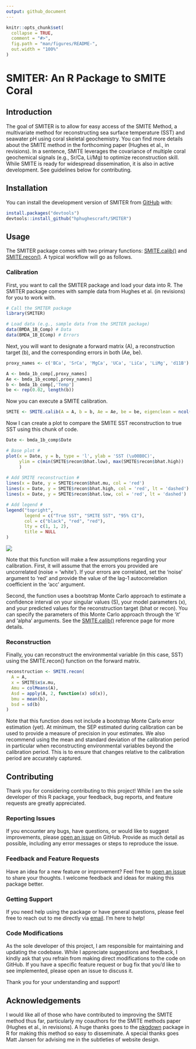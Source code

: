 ---
output: github_document
---

<!-- README.md is generated from README.Rmd. Please edit that file -->

```{r, include = FALSE}
knitr::opts_chunk$set(
  collapse = TRUE,
  comment = "#>",
  fig.path = "man/figures/README-",
  out.width = "100%"
)
```

# SMITER: An R Package to SMITE Coral

<!-- badges: start -->

<!-- badges: end -->

## Introduction

The goal of SMITER is to allow for easy access of the SMITE Method, a multivariate method for reconstructing sea surface temperature (SST) and seawater pH using coral skeletal geochemistry. You can find more details about the SMITE method in the forthcoming paper (Hughes et al., in revisions). In a sentence, SMITE leverages the covariance of multiple coral geochemical signals (e.g., Sr/Ca, Li/Mg) to optimize reconstruction skill. While SMITE is ready for widespread dissemination, it is also in active development. See guidelines below for contributing.

## Installation

You can install the development version of SMITER from [GitHub](https://github.com/) with:

``` r
install.packages("devtools")
devtools::install_github("hphughescraft/SMITER")
```

## Usage

The SMITER package comes with two primary functions: [SMITE.calib()](https://hphughescraft.github.io/SMITER/reference/SMITE.calib.html) and [SMITE.recon()](https://hphughescraft.github.io/SMITER/reference/SMITE.recon.html). A typical workflow will go as follows.

### Calibration 

First, you want to call the SMITER package and load your data into R. The SMITER package comes with sample data from Hughes et al. (in revisions) for you to work with.

``` r
# Call the SMITER package
library(SMITER) 

# Load data (e.g., sample data from the SMITER package)
data(BMDA_1B_Comp) # Data
data(BMDA_1B_EComp) # Errors
```

Next, you will want to designate a forward matrix (A), a reconstruction target (b), and the corresponding errors in both (Ae, be).

``` r
proxy_names <- c('BCa', 'SrCa', 'MgCa', 'UCa', 'LiCa', 'LiMg', 'd11B')

A <- bmda_1b_comp[,proxy_names]
Ae <- bmda_1b_ecomp[,proxy_names]
b <- bmda_1b_comp[,'Temp']
be <- rep(0.02, length(b))
```

Now you can execute a SMITE calibration.

``` r
SMITE <- SMITE.calib(A = A, b = b, Ae = Ae, be = be, eigenclean = ncol(A))
```

Now I can create a plot to compare the SMITE SST reconstruction to true SST using this chunk of code. 

```r
Date <- bmda_1b_comp$Date

# Base plot #
plot(x = Date, y = b, type = 'l', ylab = 'SST (\u00B0C)', 
     ylim = c(min(SMITE$recon$bhat.low), max(SMITE$recon$bhat.high))
     )
     
# Add SMITE reconstruction # 
lines(x = Date, y = SMITE$recon$bhat.mu, col = 'red')
lines(x = Date, y = SMITE$recon$bhat.high, col = 'red', lt = 'dashed')
lines(x = Date, y = SMITE$recon$bhat.low, col = 'red', lt = 'dashed')

# Add legend #
legend("topright", 
       legend = c("True SST", "SMITE SST", "95% CI"), 
       col = c("black", "red", "red"),
       lty = c(1, 1, 2),
       title = NULL
)
```

![](man/figures/README-SMITE_SampleRecon.png)

Note that this function will make a few assumptions regarding your calibration. First, it will assume that the errors you provided are uncorrelated (noise = 'white'). If your errors are correlated, set the 'noise' argument to 'red' and provide the value of the lag-1 autocorrelation coefficient in the 'acc' argument.

Second, the function uses a bootstrap Monte Carlo approach to estimate a confidence interval on your singular values (S), your model parameters (x), and your predicted values for the reconstruction target (bhat or recon). You can specify the parameters of this Monte Carlo approach through the 'it' and 'alpha' arguments. See the [SMITE.calib()](https://hphughescraft.github.io/SMITER/reference/SMITE.calib.html) reference page for more details.

### Reconstruction
Finally, you can reconstruct the environmental variable (in this case, SST) using the SMITE.recon() function on the forward matrix.

``` r
reconstruction <- SMITE.recon(
  A = A,
  x = SMITE$x$x.mu,
  Amu = colMeans(A),
  Asd = apply(A, 2, function(x) sd(x)),
  bmu = mean(b),
  bsd = sd(b)
)
```

Note that this function does not include a bootstrap Monte Carlo error estimation (yet). At minimum, the SEP estimated during calibration can be used to provide a measure of precision in your estimates. We also recommend using the mean and standard deviation of the calibration period in particular when reconstructing environmental variables beyond the calibration period. This is to ensure that changes relative to the calibration period are accurately captured.

## Contributing

Thank you for considering contributing to this project! While I am the sole developer of this R package, your feedback, bug reports, and feature requests are greatly appreciated.

### Reporting Issues

If you encounter any bugs, have questions, or would like to suggest improvements, please [open an issue](https://github.com/hphughescraft/your-package-name/issues) on GitHub. Provide as much detail as possible, including any error messages or steps to reproduce the issue.

### Feedback and Feature Requests

Have an idea for a new feature or improvement? Feel free to [open an issue](https://github.com/hphughescraft/your-package-name/issues) to share your thoughts. I welcome feedback and ideas for making this package better.

### Getting Support

If you need help using the package or have general questions, please feel free to reach out to me directly via [email](mailto:your@email.com). I'm here to help!

### Code Modifications

As the sole developer of this project, I am responsible for maintaining and updating the codebase. While I appreciate suggestions and feedback, I kindly ask that you refrain from making direct modifications to the code on GitHub. If you have a specific feature request or bug fix that you'd like to see implemented, please open an issue to discuss it.

Thank you for your understanding and support!

## Acknowledgements

I would like all of those who have contributed to improving the SMITE method thus far, particularly my coauthors for the SMITE methods paper (Hughes et al., in revisions). A huge thanks goes to the [pkgdown](https://pkgdown.r-lib.org/) package in R for making this method so easy to disseminate. A special thanks goes Matt Jansen for advising me in the subtleties of website design.
